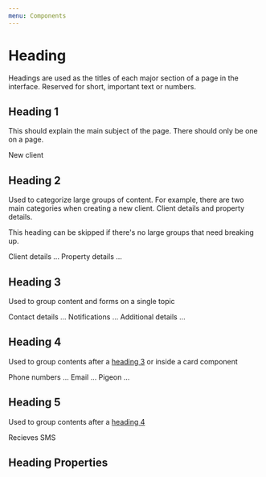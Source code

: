 ```yaml
---
menu: Components
---
```



# Heading

<ComponentStatus stage="pre" responsive="no" accessible="yes" />

Headings are used as the titles of each major section of a page in the
interface. Reserved for short, important text or numbers.

## Heading 1

This should explain the main subject of the page. There should only be one on a
page.

<Playground>
  <Heading level="1">New client</Heading>
</Playground>

## Heading 2

Used to categorize large groups of content. For example, there are two main
categories when creating a new client. Client details and property details.

This heading can be skipped if there's no large groups that need breaking up.

<Playground>
  <Heading level="2">Client details</Heading>
  ...
  <Heading level="2">Property details</Heading>
  ...
</Playground>

## Heading 3

Used to group content and forms on a single topic

<Playground>
  <Heading level="3">Contact details</Heading>
  ...
  <Heading level="3">Notifications</Heading>
  ...
  <Heading level="3">Additional details</Heading>
  ...
</Playground>

## Heading 4

Used to group contents after a [heading 3](#heading-3) or inside a card
component

<Playground>
  <Heading level="4">Phone numbers</Heading>
  ...
  <Heading level="4">Email</Heading>
  ...
  <Heading level="4">Pigeon</Heading>
  ...
</Playground>

## Heading 5

Used to group contents after a [heading 4](#heading-4)

<Playground>
  <Heading level="5">Recieves SMS</Heading>
</Playground>

## Heading Properties

<Props of={Heading} />
